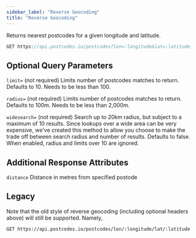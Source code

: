 ```yaml
---
sidebar_label: "Reverse Geocoding"
title: "Reverse Geocoding"
---
```


Returns nearest postcodes for a given longitude and latitude.

```javascript
GET https://api.postcodes.io/postcodes?lon=:longitude&lat=:latitude
```

## Optional Query Parameters

`limit=` (not required) Limits number of postcodes matches to return. Defaults to 10. Needs to be less than 100.

`radius=` (not required) Limits number of postcodes matches to return. Defaults to 100m. Needs to be less than 2,000m.

`widesearch=` (not required) Search up to 20km radius, but subject to a maximum of 10 results. Since lookups over a wide area can be very expensive, we've created this method to allow you choose to make the trade off between search radius and number of results. Defaults to false. When enabled, radius and limits over 10 are ignored.

## Additional Response Attributes

`distance` Distance in metres from specified postode

## Legacy

Note that the old style of reverse geocoding (including optional headers above) will still be supported. Namely,

```get
GET https://api.postcodes.io/postcodes/lon/:longitude/lat/:latitude
```
